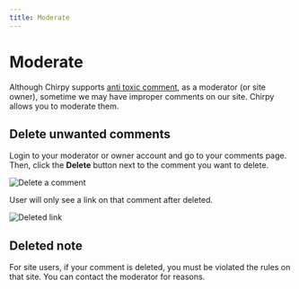 ```yaml
---
title: Moderate
---
```


# Moderate

Although Chirpy supports [anti toxic comment](/docs/features/anti-toxic-comment), as a moderator (or site owner), sometime we may have improper comments on our site. Chirpy allows you to moderate them.

## Delete unwanted comments

Login to your moderator or owner account and go to your comments page. Then, click the **Delete** button next to the comment you want to delete.

![Delete a comment](/images/docs/features/moderate/delete-comment.png)

User will only see a link on that comment after deleted.

![Deleted link](/images/docs/features/moderate/deleted-link.png)

## Deleted note

For site users, if your comment is deleted, you must be violated the rules on that site. You can contact the moderator for reasons.

